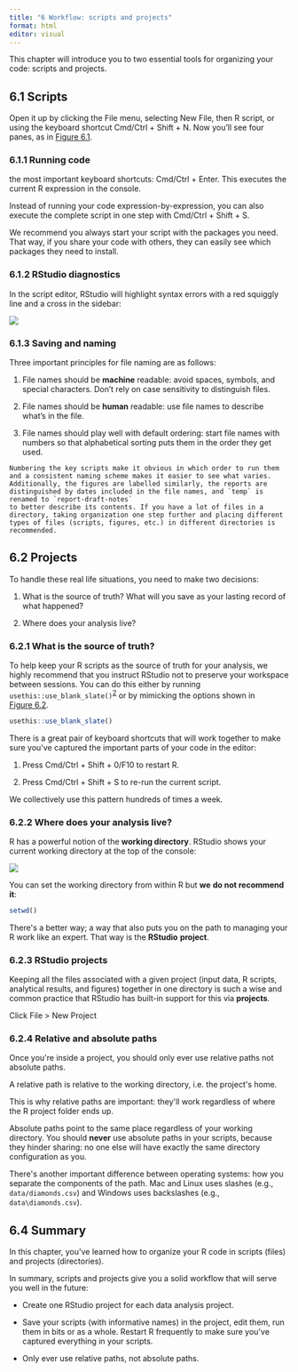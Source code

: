 ```yaml
---
title: "6 Workflow: scripts and projects"
format: html
editor: visual
---
```


This chapter will introduce you to two essential tools for organizing your code: scripts and projects.

## 6.1 Scripts

Open it up by clicking the File menu, selecting New File, then R script, or using the keyboard shortcut Cmd/Ctrl + Shift + N. Now you'll see four panes, as in [Figure 6.1](https://r4ds.hadley.nz/workflow-scripts#fig-rstudio-script).

### 6.1.1 Running code

the most important keyboard shortcuts: Cmd/Ctrl + Enter. This executes the current R expression in the console.

Instead of running your code expression-by-expression, you can also execute the complete script in one step with Cmd/Ctrl + Shift + S.

We recommend you always start your script with the packages you need. That way, if you share your code with others, they can easily see which packages they need to install.

### 6.1.2 RStudio diagnostics

In the script editor, RStudio will highlight syntax errors with a red squiggly line and a cross in the sidebar:

![](images/rstudio-diagnostic.png)

### 6.1.3 Saving and naming

Three important principles for file naming are as follows:

1.  File names should be **machine** readable: avoid spaces, symbols, and special characters. Don't rely on case sensitivity to distinguish files.

2.  File names should be **human** readable: use file names to describe what's in the file.

3.  File names should play well with default ordering: start file names with numbers so that alphabetical sorting puts them in the order they get used.

```         
Numbering the key scripts make it obvious in which order to run them and a consistent naming scheme makes it easier to see what varies. Additionally, the figures are labelled similarly, the reports are distinguished by dates included in the file names, and `temp` is renamed to `report-draft-notes`
to better describe its contents. If you have a lot of files in a directory, taking organization one step further and placing different types of files (scripts, figures, etc.) in different directories is recommended.
```

## 6.2 Projects

To handle these real life situations, you need to make two decisions:

1.  What is the source of truth? What will you save as your lasting record of what happened?

2.  Where does your analysis live?

### 6.2.1 What is the source of truth?

To help keep your R scripts as the source of truth for your analysis, we highly recommend that you instruct RStudio not to preserve your workspace between sessions. You can do this either by running `usethis::use_blank_slate()`^[2](https://r4ds.hadley.nz/workflow-scripts#fn2)^ or by mimicking the options shown in [Figure 6.2](https://r4ds.hadley.nz/workflow-scripts#fig-blank-slate).

```r
usethis::use_blank_slate()
```

There is a great pair of keyboard shortcuts that will work together to make sure you\'ve captured the important parts of your code in the editor:

1.   Press Cmd/Ctrl + Shift + 0/F10 to restart R.

2.   Press Cmd/Ctrl + Shift + S to re-run the current script.

We collectively use this pattern hundreds of times a week.

### 6.2.2 Where does your analysis live?

R has a powerful notion of the **working directory**. RStudio shows your current working directory at the top of the console:

![](images/rstudio-wd.png)

You can set the working directory from within R but **we** **do not recommend it**:

```r
setwd()
```

There\'s a better way; a way that also puts you on the path to managing your R work like an expert. That way is the **RStudio** **project**.

### 6.2.3 RStudio projects

Keeping all the files associated with a given project (input data, R scripts, analytical results, and figures) together in one directory is such a wise and common practice that RStudio has built-in support for
this via **projects**.

Click File \> New Project

### 6.2.4 Relative and absolute paths

Once you\'re inside a project, you should only ever use relative paths not absolute paths.

A relative path is relative to the working directory, i.e. the project\'s home.

This is why relative paths are important: they\'ll work regardless of where the R project folder ends up.

Absolute paths point to the same place regardless of your working directory. You should **never**
use absolute paths in your scripts, because they hinder sharing: no one else will have exactly the same directory configuration as you.

There\'s another important difference between operating systems: how you separate the components of the path. Mac and Linux uses slashes (e.g., `data/diamonds.csv`) and Windows uses backslashes (e.g., `data\diamonds.csv`).

## 6.4 Summary

In this chapter, you\'ve learned how to organize your R code in scripts (files) and projects (directories).

In summary, scripts and projects give you a solid workflow that will serve you well in the future:

-    Create one RStudio project for each data analysis project.

-    Save your scripts (with informative names) in the project, edit them, run them in bits or as a whole. Restart R frequently to make sure you\'ve captured everything in your scripts.

-    Only ever use relative paths, not absolute paths.
